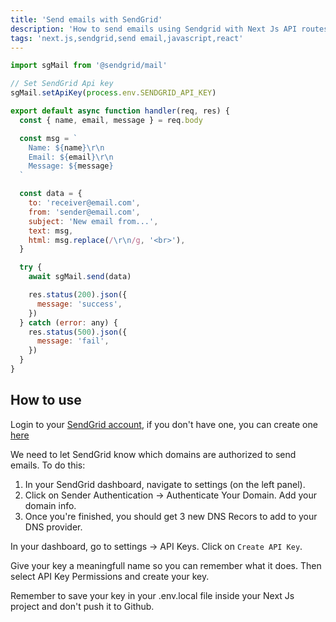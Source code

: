 ```yaml
---
title: 'Send emails with SendGrid'
description: 'How to send emails using Sendgrid with Next Js API routes.'
tags: 'next.js,sendgrid,send email,javascript,react'
---
```


```js:send-email.js
import sgMail from '@sendgrid/mail'

// Set SendGrid Api key
sgMail.setApiKey(process.env.SENDGRID_API_KEY)

export default async function handler(req, res) {
  const { name, email, message } = req.body

  const msg = `
    Name: ${name}\r\n
    Email: ${email}\r\n
    Message: ${message}
  `

  const data = {
    to: 'receiver@email.com',
    from: 'sender@email.com',
    subject: 'New email from...',
    text: msg,
    html: msg.replace(/\r\n/g, '<br>'),
  }

  try {
    await sgMail.send(data)

    res.status(200).json({
      message: 'success',
    })
  } catch (error: any) {
    res.status(500).json({
      message: 'fail',
    })
  }
}
```

## How to use

<Step number={1} title='Login in your SendGrid Account' />

Login to your [SendGrid account](https://app.sendgrid.com/login), if you don't have one, you can create one [here](https://signup.sendgrid.com/)

<Step number={2} title='Add Sender Auth' />

We need to let SendGrid know which domains are authorized to send emails. To do this:

1. In your SendGrid dashboard, navigate to settings (on the left panel).
2. Click on Sender Authentication -> Authenticate Your Domain. Add your domain info.
3. Once you're finished, you should get 3 new DNS Recors to add to your DNS provider.

<Step number={3} title='Generate your API Key' />

In your dashboard, go to settings -> API Keys. Click on `Create API Key`. 

Give your key a meaningfull name so you can remember what it does. Then select API Key Permissions and create your key.

Remember to save your key in your .env.local file inside your Next Js project and don't push it to Github.
